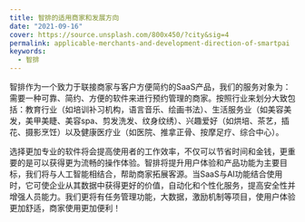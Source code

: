 ```yaml
---
title: 智排的适用商家和发展方向
date: "2021-09-16"
cover: https://source.unsplash.com/800x450/?city&sig=4
permalink: applicable-merchants-and-development-direction-of-smartpai
keywords:
  - 智排
---
```


智排作为一个致力于联接商家与客户方便简约的SaaS产品，我们的服务对象为：需要一种可靠、简约、方便的软件来进行预约管理的商家。按照行业来划分大致包括：教育行业（如培训补习机构，语言音乐、绘画书法）、生活服务业（如美容美发，美甲美睫、美容spa、剪发洗发、纹身纹绣）、兴趣爱好（如烘培、茶艺，插花、摄影烹饪）以及健康医疗业（如医院、推拿正骨、按摩足疗、综合中心）。 

选择更加专业的软件将会提高使用者的工作效率，不仅可以节省时间和金钱，更重要的是可以获得更为流畅的操作体验。智排将提升用户体验和产品功能为主要目标，我们将与人工智能相结合，帮助商家拓展客源。当SaaS与AI功能结合使用时，它可使企业从其数据中获得更好的价值，自动化和个性化服务，提高安全性并增强人员能力。我们更将有任务管理功能，大数据，激励机制等项目，使用户体验更加舒适，商家使用更加便利！

